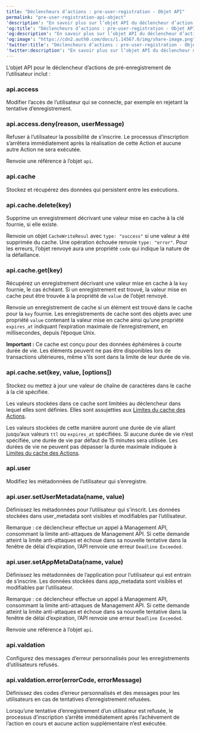 ```yaml
---
title: "Déclencheurs d’actions : pre-user-registration - Objet API"
permalink: "pre-user-registration-api-object"
'description': "En savoir plus sur l’objet API du déclencheur d’action de pré-enregistrement de l’utilisateur."
'og:title': "Déclencheurs d’actions : pre-user-registration - Objet API"
'og:description': "En savoir plus sur l’objet API du déclencheur d’action de pré-enregistrement de l’utilisateur."
'og:image': "https://cdn2.auth0.com/docs/1.14567.0/img/share-image.png"
'twitter:title': "Déclencheurs d’actions : pre-user-registration - Objet API"
'twitter:description': "En savoir plus sur l’objet API du déclencheur d’action de pré-enregistrement de l’utilisateur."
---
```


L’objet API pour le déclencheur d’actions de pré-enregistrement de l’utilisateur inclut :

### api.access

Modifier l’accès de l’utilisateur qui se connecte, par exemple en rejetant la tentative d’enregistrement.

### api.access.deny(reason, userMessage)

Refuser à l’utilisateur la possibilité de s’inscrire. Le processus d’inscription s’arrêtera immédiatement après la réalisation de cette Action et aucune autre Action ne sera exécutée.

Renvoie une référence à l’objet `api`.

### api.cache

Stockez et récupérez des données qui persistent entre les exécutions.

### api.cache.delete(key)

Supprime un enregistrement décrivant une valeur mise en cache à la clé fournie, si elle existe.

Renvoie un objet `CacheWriteResul` avec `type: "success"` si une valeur a été supprimée du cache. Une opération échouée renvoie `type: "error"`. Pour les erreurs, l’objet renvoyé aura une propriété `code` qui indique la nature de la défaillance.

### api.cache.get(key)

Récupérez un enregistrement décrivant une valeur mise en cache à la `key` fournie, le cas échéant. Si un enregistrement est trouvé, la valeur mise en cache peut être trouvée à la propriété de `value` de l’objet renvoyé.

Renvoie un enregistrement de cache si un élément est trouvé dans le cache pour la `key` fournie. Les enregistrements de cache sont des objets avec une propriété `value` contenant la valeur mise en cache ainsi qu’une propriété `expires_at` indiquant l’expiration maximale de l’enregistrement, en millisecondes, depuis l’époque Unix.

**Important :** Ce cache est conçu pour des données éphémères à courte durée de vie. Les éléments peuvent ne pas être disponibles lors de transactions ultérieures, même s’ils sont dans la limite de leur durée de vie.

### api.cache.set(key, value, [options])

Stockez ou mettez à jour une valeur de chaîne de caractères dans le cache à la clé spécifiée.

Les valeurs stockées dans ce cache sont limitées au déclencheur dans lequel elles sont définies. Elles sont assujetties aux [Limites du cache des Actions](https://auth0.com/docs/customize/actions/limitations).

Les valeurs stockées de cette manière auront une durée de vie allant jusqu’aux valeurs `ttl` ou `expires_at` spécifiées. Si aucune durée de vie n’est spécifiée, une durée de vie par défaut de 15 minutes sera utilisée. Les durées de vie ne peuvent pas dépasser la durée maximale indiquée à [Limites du cache des Actions](https://auth0.com/docs/customize/actions/limitations).

### api.user

Modifiez les métadonnées de l’utilisateur qui s’enregistre.

### api.user.setUserMetadata(name, value)

Définissez les métadonnées pour l’utilisateur qui s’inscrit. Les données stockées dans user_metadata sont visibles et modifiables par l’utilisateur.

Remarque : ce déclencheur effectue un appel à <Tooltip href="/docs/fr-ca/glossary?term=management-api" tip="Management API
Un produit permettant aux clients d’effectuer des tâches administratives." cta="Voir le glossaire">Management API</Tooltip>, consommant la limite anti-attaques de Management API. Si cette demande atteint la limite anti-attaques et échoue dans sa nouvelle tentative dans la fenêtre de délai d’expiration, l’API renvoie une erreur `Deadline Exceeded`.

### api.user.setAppMetaData(name, value)

Définissez les métadonnées de l’application pour l’utilisateur qui est entrain de s’inscrire. Les données stockées dans app_metadata sont visibles et modifiables par l’utilisateur.

Remarque : ce déclencheur effectue un appel à Management API, consommant la limite anti-attaques de Management API. Si cette demande atteint la limite anti-attaques et échoue dans sa nouvelle tentative dans la fenêtre de délai d’expiration, l’API renvoie une erreur `Deadline Exceeded`.

Renvoie une référence à l’objet `api`.

### api.valdation

Configurez des messages d’erreur personnalisés pour les enregistrements d’utilisateurs refusés.

### api.valdation.error(errorCode, errorMessage)

Définissez des codes d’erreur personnalisés et des messages pour les utilisateurs en cas de tentatives d’enregistrement refusées.

Lorsqu’une tentative d’enregistrement d’un utilisateur est refusée, le processus d’inscription s’arrête immédiatement après l’achèvement de l’action en cours et aucune action supplémentaire n’est exécutée.